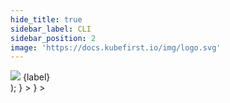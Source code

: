 ```yaml
---
hide_title: true
sidebar_label: CLI
sidebar_position: 2
image: 'https://docs.kubefirst.io/img/logo.svg'
---
```



  <div className="git-tab">
    <img src={imgSrc} />
    <span>{label}</span>
  </div>
);

<Tabs groupId="git_provider" defaultValue="github" queryString>
  <TabItem
    attributes={{ className: styles.github }}
    value="github"
    label={<TabLabel imgSrc={config.GITHUB_LOGO_URL} label="GitHub" />}
  >
  <GitHubPrerequisites />

  <CommonCloudPrerequisites />

  <GitHubClusterCreateCmd />

  <CommonTerminalOutput cloud="DigitalOcean"  minutes="10" handoffScreen={GitHubHandoffScreen} />

  <CommonRootCredentialsCmd />

  <CommonClusterConnectivity />

  </TabItem>
  <TabItem
    value="gitlab"
    attributes={{ className: styles.gitlab }}
    label={<TabLabel imgSrc={config.GITLAB_LOGO_URL} label="GitLab" />}
  >
  <GitLabPrerequisites />

  <CommonCloudPrerequisites />

  <GitLabClusterCreateCmd />

  <CommonTerminalOutput cloud="DigitalOcean"  minutes="10" handoffScreen={GitLabHandoffScreen} />

  <CommonRootCredentialsCmd />

  <CommonClusterConnectivity />

  </TabItem>
</Tabs>
